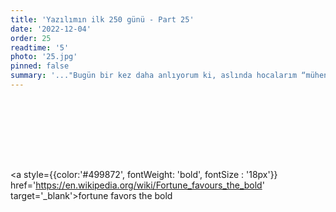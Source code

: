 ```yaml
---
title: 'Yazılımın ilk 250 günü - Part 25'
date: '2022-12-04'
order: 25
readtime: '5'
photo: '25.jpg'
pinned: false
summary: '..."Bugün bir kez daha anlıyorum ki, aslında hocalarım “mühendis kimdir ve ne iş yapar” sorularına en iyi cevabı bulmamı sağlamışlar. Mühendis problem çözer. Problem çözen mühendis doğu ve batının bakış açısının sentezidir, rapor yazar, verir ve okur. Mühendisin yazılı rapor vereni makbuldur. Rapor yazarken problem tanımlar, yaratıcı çözümler bulur, görmediklerini görme imkanı olur, yazdıklarını yorumlamak ve sonuç çıkarmak zorundadır ve yazı kalır sözse uçar gider. İyi rapor yazan mühendis iyi rapor okur, iyi sorgular. Bu gerçeği gören mühendis bireysel kurumsallaşmasını tamamlamıştır ve isterse çok iyi bir yönetici adayıdır. Bu gerçeğin farkında olan üst düzey yöneticiler ellerindeki hazinenin değerini bilirler. Göremeyenler ise maddi ve manevi kayıplarını daha sonra anlarlar."'
---
```


## <Trans i18nKey="blogDetail:part25.1"/>
<Trans i18nKey="blogDetail:part25.2"/>

## <Trans i18nKey="blogDetail:part25.3"/>
<Trans i18nKey="blogDetail:part25.4"/>

## <Trans i18nKey="blogDetail:part25.5"/>
<Trans i18nKey="blogDetail:part25.6"/>

## <Trans i18nKey="blogDetail:part25.7"/>
<Trans i18nKey="blogDetail:part25.8"/>

## <Trans i18nKey="blogDetail:part25.9"/>
<Trans i18nKey="blogDetail:part25.10"/>

## <Trans i18nKey="blogDetail:part25.11"/>
<Trans i18nKey="blogDetail:part25.12"/>

## <Trans i18nKey="blogDetail:part25.13"/>
<Trans i18nKey="blogDetail:part25.14"/>  

<Trans i18nKey="blogDetail:part25.15"/> 

## <Trans i18nKey="blogDetail:part25.16"/>
<Trans i18nKey="blogDetail:part25.17"/>

## <Trans i18nKey="blogDetail:part25.18"/>
<Trans i18nKey="blogDetail:part25.19"/>

## <Trans i18nKey="blogDetail:part25.20"/>
<Trans i18nKey="blogDetail:part25.21"/>


## <Trans i18nKey="blogDetail:part25.22"/>
<Trans i18nKey="blogDetail:part25.23"/>
<br/><br/>
<Trans i18nKey="blogDetail:part25.24"/>
<br/><br/>
<Trans i18nKey="blogDetail:part25.25"/>


## <Trans i18nKey="blogDetail:part25.26"/>
<Trans i18nKey="blogDetail:part25.27"/>


## <Trans i18nKey="blogDetail:part25.28"/>
<Trans i18nKey="blogDetail:part25.29"/> 


## <Trans i18nKey="blogDetail:part25.30"/> 

<a style={{color:'#499872', fontWeight: 'bold',  fontSize : '18px'}} href='https://en.wikipedia.org/wiki/Fortune_favours_the_bold' target='_blank'>fortune favors the bold</a>
<br/><br/>
<Trans i18nKey="blogDetail:part25.31"/>  
<br/><br/>
<Trans i18nKey="blogDetail:part25.32"/> 

><Trans i18nKey="blogDetail:part25.33"/> 

<Trans i18nKey="blogDetail:part25.34"/> 
<br/><br/>
<Trans i18nKey="blogDetail:part25.35"/> 
<br/><br/>
<Trans i18nKey="blogDetail:part25.36"/>
<br/><br/>
<Trans i18nKey="blogDetail:part25.37"/>
